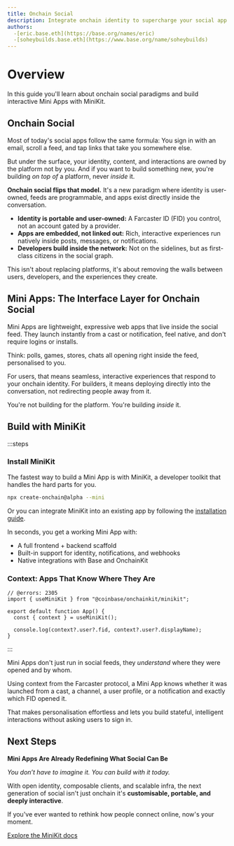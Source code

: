 ```yaml
---
title: Onchain Social
description: Integrate onchain identity to supercharge your social app.
authors:
  -[eric.base.eth](https://base.org/names/eric)
  -[soheybuilds.base.eth](https://www.base.org/name/soheybuilds)
---
```


# Overview

In this guide you'll learn about onchain social paradigms and build interactive Mini Apps with MiniKit.

## Onchain Social

Most of today's social apps follow the same formula: You sign in with an email, scroll a feed, and tap links that take you somewhere else.

But under the surface, your identity, content, and interactions are owned by the platform not by you. And if you want to build something new, you're building _on top of_ a platform, never _inside_ it.

**Onchain social flips that model.** It's a new paradigm where identity is user-owned, feeds are programmable, and apps exist directly inside the conversation.

- **Identity is portable and user-owned:** A Farcaster ID (FID) you control, not an account gated by a provider.
- **Apps are embedded, not linked out:** Rich, interactive experiences run natively inside posts, messages, or notifications.
- **Developers build inside the network:** Not on the sidelines, but as first-class citizens in the social graph.

This isn't about replacing platforms, it's about removing the walls between users, developers, and the experiences they create.

## Mini Apps: The Interface Layer for Onchain Social

Mini Apps are lightweight, expressive web apps that live inside the social feed. They launch instantly from a cast or notification, feel native, and don't require logins or installs.

Think: polls, games, stores, chats all opening right inside the feed, personalised to you.

For users, that means seamless, interactive experiences that respond to your onchain identity. For builders, it means deploying directly into the conversation, not redirecting people away from it.

You're not building for the platform. You're building _inside_ it.

## Build with MiniKit

:::steps

### Install MiniKit

The fastest way to build a Mini App is with MiniKit, a developer toolkit that handles the hard parts for you.

```bash [Terminal]
npx create-onchain@alpha --mini
```

Or you can integrate MiniKit into an existing app by following the [installation guide](/builderkits/minikit/existing-app-integration).

In seconds, you get a working Mini App with:

- A full frontend \+ backend scaffold
- Built-in support for identity, notifications, and webhooks
- Native integrations with Base and OnchainKit

### Context: Apps That Know Where They Are

```tsx twoslash [App.tsx]
// @errors: 2305
import { useMiniKit } from "@coinbase/onchainkit/minikit";

export default function App() {
  const { context } = useMiniKit();

  console.log(context?.user?.fid, context?.user?.displayName);
}
```

:::

Mini Apps don't just run in social feeds, they _understand_ where they were opened and by whom.

Using context from the Farcaster protocol, a Mini App knows whether it was launched from a cast, a channel, a user profile, or a notification and exactly which FID opened it.

That makes personalisation effortless and lets you build stateful, intelligent interactions without asking users to sign in.

## Next Steps

**Mini Apps Are Already Redefining What Social Can Be**

_You don’t have to imagine it. You can build with it today._

With open identity, composable clients, and scalable infra, the next generation of social isn't just onchain it's **customisable, portable, and deeply interactive**.

If you've ever wanted to rethink how people connect online, now's your moment.

[Explore the MiniKit docs](https://docs.base.org/builderkits/minikit/overview)
